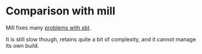 # Comparison with mill

Mill fixes many [problems with sbt](../sbt).

It is still slow though, retains quite a bit of complexity, and it cannot manage its own build.
